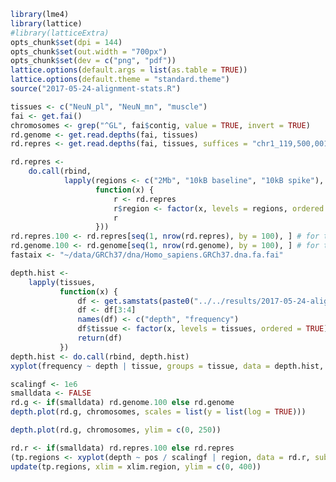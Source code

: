 ```r
library(lme4)
library(lattice)
#library(latticeExtra)
opts_chunk$set(dpi = 144)
opts_chunk$set(out.width = "700px")
opts_chunk$set(dev = c("png", "pdf"))
lattice.options(default.args = list(as.table = TRUE))
lattice.options(default.theme = "standard.theme")
source("2017-05-24-alignment-stats.R")
```

```r
tissues <- c("NeuN_pl", "NeuN_mn", "muscle")
fai <- get.fai()
chromosomes <- grep("^GL", fai$contig, value = TRUE, invert = TRUE)
rd.genome <- get.read.depths(fai, tissues)
rd.repres <- get.read.depths(fai, tissues, suffices = "chr1_119,500,001-121,500,000")
```

```r
rd.repres <-
    do.call(rbind,
            lapply(regions <- c("2Mb", "10kB baseline", "10kB spike"),
                   function(x) {
                       r <- rd.repres
                       r$region <- factor(x, levels = regions, ordered = TRUE)
                       r
                   }))
rd.repres.100 <- rd.repres[seq(1, nrow(rd.repres), by = 100), ] # for test purposes
rd.genome.100 <- rd.genome[seq(1, nrow(rd.genome), by = 100), ] # for test purposes
fastaix <- "~/data/GRCh37/dna/Homo_sapiens.GRCh37.dna.fa.fai"
```

```r
depth.hist <-
    lapply(tissues,
           function(x) {
               df <- get.samstats(paste0("../../results/2017-05-24-alignment-stats/MSSM179_", x, ".bam.stats"))
               df <- df[3:4]
               names(df) <- c("depth", "frequency")
               df$tissue <- factor(x, levels = tissues, ordered = TRUE)
               return(df)
           })
depth.hist <- do.call(rbind, depth.hist)
xyplot(frequency ~ depth | tissue, groups = tissue, data = depth.hist, type = "s", xlim = c(-10, 300), layout = c(1, 3), grid = TRUE)
```

```r
scalingf <- 1e6
smalldata <- FALSE
rd.g <- if(smalldata) rd.genome.100 else rd.genome
depth.plot(rd.g, chromosomes, scales = list(y = list(log = TRUE)))
```

```r
depth.plot(rd.g, chromosomes, ylim = c(0, 250))
```

```r
rd.r <- if(smalldata) rd.repres.100 else rd.repres
(tp.regions <- xyplot(depth ~ pos / scalingf | region, data = rd.r, subset = tissue == "NeuN_pl" & suffix == "chr1_119,500,001-121,500,000", scales = list(x = list(rot = 90, relation = "free")), xlim = xlim.region <- list(1e6 / scalingf * c(119.5, 121.5), 1e6 / scalingf * c(120, 120.01), 1e6 / scalingf * c(121.476, 121.486)), type = "s", layout = c(3, 1), xlab = "position (Mb)", grid = TRUE))
update(tp.regions, xlim = xlim.region, ylim = c(0, 400))
```
